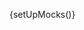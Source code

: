 
{setUpMocks()}

<Meta
  title="Modular Checkout/Sub-components/Sezzle Payment Method"
  Components="justifi-sezzle-payment-method"
  of={JustifiSezzlePaymentMethod}
/>

<Title />

---

Renders a radio input for selecting the Sezzle payment method, if BNPL (Buy Now Pay Later) is enabled for the sub account.

This component is **designed to be used within** the `justifi-modular-checkout` and **does not accept props directly**. Instead, it relies on the shared state passed through the Stencil Store, managed by the `justifi-modular-checkout` component.

**Authorization** and business context are also handled by `justifi-modular-checkout`, which manages authentication tokens and related configuration.

This component exposes **no public methods or properties** and is not intended for standalone use.

# Example Usage

---

<ComponentBox>
  <justifi-modular-checkout auth-token="123abc" checkout-id="cho_123">
    <justifi-sezzle-payment-method />
  </justifi-modular-checkout>
</ComponentBox>

---

<Source dark language="html" code={codeExampleFull} />
